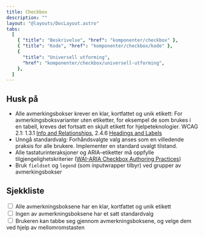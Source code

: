 ```yaml
---
title: Checkbox
description: ""
layout: "@layouts/DocLayout.astro"
tabs:
  [
    { "title": "Beskrivelse", "href": "komponenter/checkbox" },
    { "title": "Kode", "href": "komponenter/checkbox/kode" },
    {
      "title": "Universell utforming",
      "href": "komponenter/checkbox/universell-utforming",
    },
  ]
---
```



## Husk på

- Alle avmerkingsbokser krever en klar, kortfattet og unik etikett: For avmerkingsboksvarianter uten etiketter, for eksempel de som brukes i en tabell, kreves det fortsatt en skjult etikett for hjelpeteknologier. WCAG 2.1: 1.3.1 [Info and Relationships](https://www.w3.org/WAI/WCAG21/Understanding/info-and-relationships), 2.4.6 [Headings and Labels](https://www.w3.org/WAI/WCAG21/Understanding/headings-and-labels.html)
- Unngå standardvalg: Forhåndsvalgte valg anses som en villedende praksis for alle brukere. Implementer en standard uvalgt tilstand.
- Alle tastaturinteraksjoner og ARIA-etiketter må oppfylle tilgjengelighetskriterier ([WAI-ARIA Checkbox Authoring Practices](https://www.w3.org/TR/wai-aria-practices-1.1/#checkbox))
- Bruk `fieldset` og `legend` (som inputwrapper tilbyr) ved grupper av avmerkingsbokser

## Sjekkliste

<CodeExample>
  <div class="pkt-input-check">
    <div class="pkt-input-check__input">
      <input
        type="checkbox"
        class="pkt-input-check__input-checkbox"
        id="exampleCheckbox1"
      />
      <label class="pkt-input-check__input-label" for="exampleCheckbox1">
        Alle avmerkningsboksene har en klar, kortfattet og unik etikett
      </label>
    </div>
    <div class="pkt-input-check__input">
      <input
        type="checkbox"
        class="pkt-input-check__input-checkbox"
        id="exampleCheckbox2"
      />
      <label class="pkt-input-check__input-label" for="exampleCheckbox2">
        Ingen av avmerkningsboksene har et satt standardvalg
      </label>
    </div>
    <div class="pkt-input-check__input">
      <input
        type="checkbox"
        class="pkt-input-check__input-checkbox"
        id="exampleCheckbox3"
      />
      <label class="pkt-input-check__input-label" for="exampleCheckbox3">
        Brukeren kan tabbe seg gjennom avmerkningsboksene, og velge dem ved
        hjelp av mellomromstasten
      </label>
    </div>
  </div>
</CodeExample>
